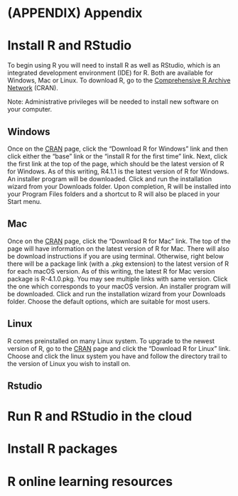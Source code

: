 <!-- # (PART\*) Part II. R Data Science Basics {-} -->

<!-- # Data manipulation -->

<!-- # Graphics -->

<!-- # Linear regression -->

<!-- # Data science projects -->

# (APPENDIX) Appendix {-}

# Install R and RStudio {#starting}

To begin using R you will need to install R as well as RStudio, which is an integrated development environment (IDE) for R. Both are available for Windows, Mac or Linux. To download R, go to the [Comprehensive R Archive Network](https://cran.r-project.org/) (CRAN).

Note: Administrative privileges will be needed to install new software on your computer. 

## Windows  
Once on the [CRAN](https://cran.r-project.org/) page, click the "Download R for Windows" link and then click either the "base" link or the "install R for the first time" link. Next, click the first link at the top of the page, which should be the latest version of R for Windows. As of this writing, R4.1.1 is the latest version of R for Windows. An installer program will be downloaded. Click and run the installation wizard from your Downloads folder. Upon completion, R will be installed into your Program Files folders and a shortcut to R will also be placed in your Start menu. 

## Mac  
Once on the [CRAN](https://cran.r-project.org/) page, click the "Download R for Mac" link. The top of the page will have information on the latest version of R for Mac. There will also be download instructions if you are using terminal. Otherwise, right below there will be a package link (with a .pkg extension) to the latest version of R for each macOS version. As of this writing, the latest R for Mac version package is R-4.1.0.pkg. You may see multiple links with same version. Click the one which corresponds to your macOS version. An installer program will be downloaded. Click and run the installation wizard from your Downloads folder. Choose the default options, which are suitable for most users. 

## Linux 
R comes preinstalled on many Linux system. To upgrade to the newest version of R, go to the [CRAN](https://cran.r-project.org/) page and click the "Download R for Linux" link. Choose and click the linux system you have and follow the directory trail to the version of Linux you wish to install on. 

## Rstudio



# Run R and RStudio in the cloud

# Install R packages

# R online learning resources